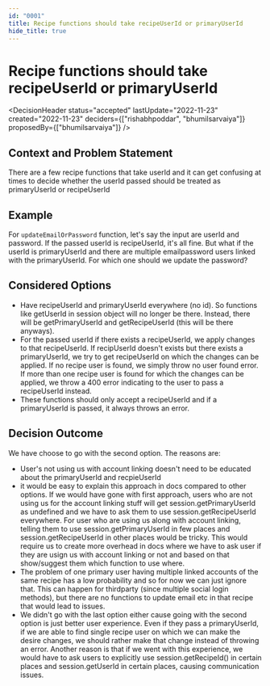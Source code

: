 ```yaml
---
id: "0001"
title: Recipe functions should take recipeUserId or primaryUserId
hide_title: true
---
```



# Recipe functions should take recipeUserId or primaryUserId

<DecisionHeader status="accepted" lastUpdate="2022-11-23" created="2022-11-23" deciders={["rishabhpoddar", "bhumilsarvaiya"]} proposedBy={["bhumilsarvaiya"]} />

## Context and Problem Statement

There are a few recipe functions that take userId and it can get confusing at times to decide whether the userId passed should be treated as primaryUserId or recipeUserId

## Example

For `updateEmailOrPassword` function, let's say the input are userId and password. If the passed userId is recipeUserId, it's all fine. But what if the userId is primaryUserId and there are multiple emailpassword users linked with the primaryUserId. For which one should we update the password?

## Considered Options

* Have recipeUserId and primaryUserId everywhere (no id). So functions like getUserId in session object will no longer be there. Instead, there will be getPrimaryUserId and getRecipeUserId (this will be there anyways).
* For the passed userId if there exists a recipeUserId, we apply changes to that recipeUserId. If recipUserId doesn't exists but there exists a primaryUserId, we try to get recipeUserId on which the changes can be applied. If no recipe user is found, we simply throw no user found error. If more than one recipe user is found for which the changes can be applied, we throw a 400 error indicating to the user to pass a recipeUserId instead.
* These functions should only accept a recipeUserId and if a primaryUserId is passed, it always throws an error.

## Decision Outcome

We have choose to go with the second option. The reasons are:
- User's not using us with account linking doesn't need to be educated about the primaryUserId and recpieUserId
- it would be easy to explain this approach in docs compared to other options. If we would have gone with first approach, users who are not using us for the account linking stuff will get session.getPrimaryUserId as undefined and we have to ask them to use session.getRecipeUserId everywhere. For user who are using us along with account linking, telling them to use session.getPrimaryUserId in few places and session.getRecipeUserId in other places would be tricky. This would require us to create more overhead in docs where we have to ask user if they are usign us with account linking or not and based on that show/suggest them which function to use where.
- The problem of one primary user having multiple linked accounts of the same recipe has a low probability and so for now we can just ignore that. This can happen for thirdparty (since multiple social login methods), but there are no functions to update email etc in that recipe that would lead to issues.
- We didn't go with the last option either cause going with the second option is just better user experience. Even if they pass a primaryUserId, if we are able to find single recipe user on which we can make the desire changes, we should rather make that change instead of throwing an error. Another reason is that if we went with this experience, we would have to ask users to explicitly use session.getRecipeId() in certain places and session.getUserId in certain places, causing communication issues.